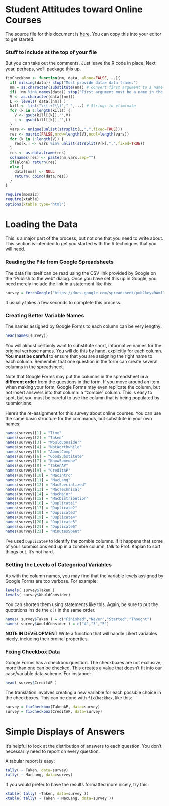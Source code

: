 Student Attitudes toward Online Courses
========================================================

The source file for this document is [here](http://dtkaplan.github.com/Statistical-Modeling-A-Fresh-Approach/Activities/SurveyDataProcessing.Rmd).  You can copy this into your editor to get started.

### Stuff to include at the top of your file

But you can take out the comments.  Just leave the R code in place.  Next year, perhaps, we'll package this up.
```r
fixCheckbox <- function(nm, data, alone=FALSE,...){
  if( missing(data)) stop("Must provide data= data frame.")
  nm = as.character(substitute(nm)) # convert first argument to a name
  if( !nm %in% names(data)) stop("First argument must be a name in the data frame.")
  V <- as.character(data[[nm]])
  L <- levels( data[[nm]] )
  kill <- list("\\(.+?\\)"," ",...) # Strings to eliminate
  for (k in 1:length(kill)) {
    V <- gsub(kill[[k]],'',V)
    L <- gsub(kill[[k]],'',L)
  }
  vars <- unique(unlist(strsplit(L,",",fixed=TRUE)))
  res <- matrix(FALSE,nrow=length(V),ncol=length(vars))
  for (k in 1:length(V)) {
    res[k,] <- vars %in% unlist(strsplit(V[k],",",fixed=TRUE))
  }
  res <- as.data.frame(res)
  colnames(res) <- paste(nm,vars,sep="")
  if(alone) return(res)
  else {
    data[[nm]] <- NULL
    return( cbind(data,res))
  }
}
```

```r
require(mosaic)
require(xtable)
options(xtable.type="html")
```

Loading the Data
=================

This is a major part of the process, but not one that you need to write about.  This section is intended to get you started with the R techniques that you will need.

### Reading the File from Google Spreadsheets

The data file itself can be read using the CSV link provided by Google on the "Publish to the web" dialog.  Once you have set this up in Google, you need merely include the link in a statement like this:
```r
survey = fetchGoogle("https://docs.google.com/spreadsheet/pub?key=0Am13enSalO74dGttU3V6cXlkcmRkclZTLVlwNGlCQVE&single=true&gid=0&output=csv")
```

It usually takes a few seconds to complete this process.  

### Creating Better Variable Names

The names assigned by Google Forms to each column can be very lengthy:
```r
head(names(survey))
```

You will almost certainly want to substitute short, informative names for the original verbose names.  You will do this by hand, explicitly for each column.  **You must be careful** to ensure that you are assigning the right name to each column.  Remember that one question in the form can create several columns in the spreadsheet.

Note that Google Forms may put the columns in the spreadsheet **in a different order** from the questions in the form. If you move around an item when making your form, Google Forms may even replicate the column, but not insert answers into that column: a "zombie" column.  This is easy to spot, but you must be careful to use the column that is being populated by submissions.  

Here's the re-assignment for this survey about online courses. You can use the same basic structure for the commands, but substitute in your own names:
```r
names(survey)[1] = "Time"
names(survey)[2] = "Taken"
names(survey)[3] = "WouldConsider"
names(survey)[4] = "NotWorthwhile"
names(survey)[5] = "AboutComp"
names(survey)[6] = "GoodSubstitute"
names(survey)[7] = "KnowSomeone"
names(survey)[8] = "TakenAP"
names(survey)[9] = "CreditAP"
names(survey)[10] = "MacIntro"
names(survey)[11] = "MacLang"
names(survey)[12] = "MacSpecialized"
names(survey)[13] = "MacTechnical"
names(survey)[14] = "MacMajor"
names(survey)[15] = "MacDistribution"
names(survey)[16] = "Duplicate1"
names(survey)[17] = "Duplicate2"
names(survey)[18] = "Duplicate3"
names(survey)[19] = "Duplicate4"
names(survey)[20] = "Duplicate5"
names(survey)[21] = "Duplicate6"
names(survey)[22] = "MinutesSpent"
```
I've used `Duplicate#` to identify the zombie columns.  If it happens that some of your submissions end up in a zombie column, talk to Prof. Kaplan to sort things out.  It's not hard.

### Setting the Levels of Categorical Variables

As with the column names, you may find that the variable levels assigned by Google Forms are too verbose. For example:
```r
levels( survey$Taken )
levels( survey$WouldConsider)
```
You can shorten them using statements like this.  Again, be sure to put the quotations inside the `c()` in the same order.
```r
names( survey$Taken ) = c("Finished","Never","Started","Thought")
names( survey$WouldConsider ) = c("4","3","5")
```

**NOTE IN DEVELOPMENT** Write a function that will handle Likert variables nicely, including their ordinal properties.


### Fixing Checkbox Data

Google Forms has a checkbox question.  The checkboxes are not exclusive; more than one can be checked.  This creates a value that doesn't fit into our case/variable data scheme.  For instance:
```r
head( survey$CreditAP )
```

The translation involves creating a new variable for each possible choice in the checkboxes.  This can be done with `fixCheckbox`, like this:
```r
survey = fixCheckbox(TakenAP, data=survey)
survey = fixCheckbox(CreditAP, data=survey)
```

Simple Displays of Answers
==============

It's helpful to look at the distribution of answers to each question.  You don't necessarily need to report on every question.

A tabular report is easy:
```r
tally( ~ Taken, data=survey)
tally( ~ MacLang, data=survey)
```

If you would prefer to have the results formatted more nicely, try this:
```r
xtable( tally( ~Taken, data=survey ))
xtable( tally( ~ Taken + MacLang, data=survey ))
```

